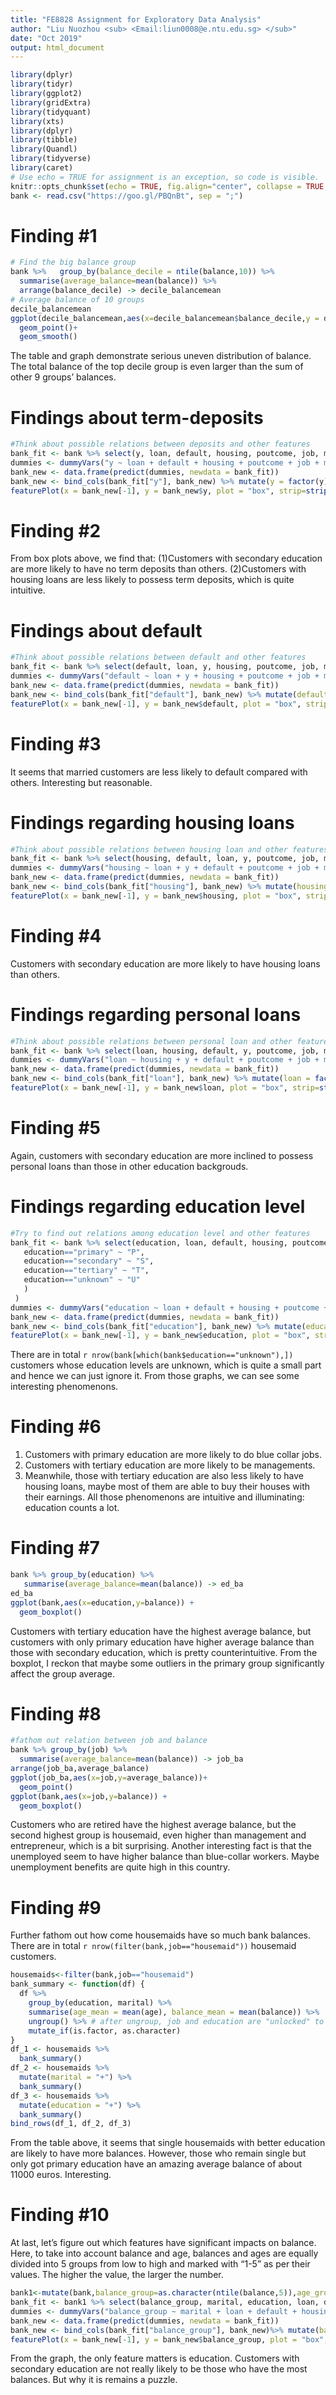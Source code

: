 ```yaml
---
title: "FE8828 Assignment for Exploratory Data Analysis" 
author: "Liu Nuozhou <sub> <Email:liun0008@e.ntu.edu.sg> </sub>" 
date: "Oct 2019" 
output: html_document 
---
```


```r
library(dplyr)
library(tidyr) 
library(ggplot2)
library(gridExtra)
library(tidyquant)
library(xts)
library(dplyr)
library(tibble)
library(Quandl)
library(tidyverse)
library(caret)
# Use echo = TRUE for assignment is an exception, so code is visible. 
knitr::opts_chunk$set(echo = TRUE, fig.align="center", collapse = TRUE, cache = TRUE)
bank <- read.csv("https://goo.gl/PBQnBt", sep = ";")
```

# Finding #1
```r
# Find the big balance group
bank %>%   group_by(balance_decile = ntile(balance,10)) %>% 
  summarise(average_balance=mean(balance)) %>% 
  arrange(balance_decile) -> decile_balancemean
# Average balance of 10 groups
decile_balancemean
ggplot(decile_balancemean,aes(x=decile_balancemean$balance_decile,y = decile_balancemean$average_balance))+
  geom_point()+
  geom_smooth()
```
The table and graph demonstrate serious uneven distribution of balance. The total balance of the top decile group is even larger than the sum of other 9 groups' balances.

# Findings about term-deposits
```r
#Think about possible relations between deposits and other features
bank_fit <- bank %>% select(y, loan, default, housing, poutcome, job, marital,education) %>% mutate_if(is.factor, as.character) %>% mutate(y = ifelse(y == "yes", "y", "n"))
dummies <- dummyVars("y ~ loan + default + housing + poutcome + job + marital + education", data = bank_fit, fullRank = TRUE) 
bank_new <- data.frame(predict(dummies, newdata = bank_fit))
bank_new <- bind_cols(bank_fit["y"], bank_new) %>% mutate(y = factor(y))
featurePlot(x = bank_new[-1], y = bank_new$y, plot = "box", strip=strip.custom(par.strip.text=list(cex=.7)), scales = list(x = list(relation="free"), y = list(relation="free")))
```

# Finding #2
From box plots above, we find that: 
(1)Customers with secondary education are more likely to have no term deposits than others.
(2)Customers with housing loans are less likely to possess term deposits, which is quite intuitive.

# Findings about default
```r
#Think about possible relations between default and other features
bank_fit <- bank %>% select(default, loan, y, housing, poutcome, job, marital,education) %>% mutate_if(is.factor, as.character) %>% mutate(default = ifelse(default == "yes", "y", "n"))
dummies <- dummyVars("default ~ loan + y + housing + poutcome + job + marital + education", data = bank_fit, fullRank = TRUE) 
bank_new <- data.frame(predict(dummies, newdata = bank_fit))
bank_new <- bind_cols(bank_fit["default"], bank_new) %>% mutate(default = factor(default))
featurePlot(x = bank_new[-1], y = bank_new$default, plot = "box", strip=strip.custom(par.strip.text=list(cex=.7)), scales = list(x = list(relation="free"), y = list(relation="free")))
```

# Finding #3
It seems that married customers are less likely to default compared with others. Interesting but reasonable. 

# Findings regarding housing loans
```r
#Think about possible relations between housing loan and other features
bank_fit <- bank %>% select(housing, default, loan, y, poutcome, job, marital,education) %>% mutate_if(is.factor, as.character) %>% mutate(housing = ifelse(housing == "yes", "y", "n"))
dummies <- dummyVars("housing ~ loan + y + default + poutcome + job + marital + education", data = bank_fit, fullRank = TRUE) 
bank_new <- data.frame(predict(dummies, newdata = bank_fit))
bank_new <- bind_cols(bank_fit["housing"], bank_new) %>% mutate(housing = factor(housing))
featurePlot(x = bank_new[-1], y = bank_new$housing, plot = "box", strip=strip.custom(par.strip.text=list(cex=.7)), scales = list(x = list(relation="free"), y = list(relation="free")))
```
# Finding #4
Customers with secondary education are more likely to have housing loans than others.

# Findings regarding personal loans
```r
#Think about possible relations between personal loan and other features
bank_fit <- bank %>% select(loan, housing, default, y, poutcome, job, marital,education) %>% mutate_if(is.factor, as.character) %>% mutate(loan = ifelse(loan == "yes", "y", "n"))
dummies <- dummyVars("loan ~ housing + y + default + poutcome + job + marital + education", data = bank_fit, fullRank = TRUE) 
bank_new <- data.frame(predict(dummies, newdata = bank_fit))
bank_new <- bind_cols(bank_fit["loan"], bank_new) %>% mutate(loan = factor(loan))
featurePlot(x = bank_new[-1], y = bank_new$loan, plot = "box", strip=strip.custom(par.strip.text=list(cex=.7)), scales = list(x = list(relation="free"), y = list(relation="free")))
```

# Finding #5
Again, customers with secondary education are more inclined to possess personal loans than those in other education backgrouds.

# Findings regarding education level
```r
#Try to find out relations among education level and other features
bank_fit <- bank %>% select(education, loan, default, housing, poutcome, job, marital,y) %>% mutate_if(is.factor, as.character) %>% mutate(education=case_when(
   education=="primary" ~ "P",
   education=="secondary" ~ "S",
   education=="tertiary" ~ "T",
   education=="unknown" ~ "U"
   )
 )
dummies <- dummyVars("education ~ loan + default + housing + poutcome + job + marital + y", data = bank_fit, fullRank = TRUE) 
bank_new <- data.frame(predict(dummies, newdata = bank_fit))
bank_new <- bind_cols(bank_fit["education"], bank_new) %>% mutate(education = factor(education))
featurePlot(x = bank_new[-1], y = bank_new$education, plot = "box", strip=strip.custom(par.strip.text=list(cex=.7)), scales = list(x = list(relation="free"), y = list(relation="free")))
```
There are in total `r nrow(bank[which(bank$education=="unknown"),])` customers whose education levels are unknown, which is quite a small part and hence we can just ignore it. From those graphs, we can see some interesting phenomenons.

# Finding #6
(1) Customers with primary education are more likely to do blue collar jobs. 
(2) Customers with tertiary education are more likely to be managements. 
(3) Meanwhile, those with tertiary education are also less likely to have housing loans, maybe most of them are able to buy their houses with their earnings. 
All those phenomenons are intuitive and illuminating: education counts a lot.

# Finding #7
```r
bank %>% group_by(education) %>%
   summarise(average_balance=mean(balance)) -> ed_ba
ed_ba
ggplot(bank,aes(x=education,y=balance)) +
  geom_boxplot()
```

Customers with tertiary education have the highest average balance, but customers with only primary education have higher average balance than those with secondary education, which is pretty counterintuitive. From the boxplot, I reckon that maybe some outliers in the primary group significantly affect the group average.


# Finding #8
```r
#fathom out relation between job and balance
bank %>% group_by(job) %>%
  summarise(average_balance=mean(balance)) -> job_ba
arrange(job_ba,average_balance)
ggplot(job_ba,aes(x=job,y=average_balance))+
  geom_point()
ggplot(bank,aes(x=job,y=balance)) +
  geom_boxplot() 
```
Customers who are retired have the highest average balance, but the second highest group is housemaid, even higher than management and entrepreneur, which is a bit surprising. Another interesting fact is that the unemployed seem to have higher balance than blue-collar workers. Maybe unemployment benefits are quite high in this country.  

# Finding #9
Further fathom out how come housemaids have so much bank balances. There are in total `r nrow(filter(bank,job=="housemaid"))` housemaid customers.
```r
housemaids<-filter(bank,job=="housemaid")
bank_summary <- function(df) {
  df %>%
    group_by(education, marital) %>%
    summarise(age_mean = mean(age), balance_mean = mean(balance)) %>%
    ungroup() %>% # after ungroup, job and education are "unlocked" to be converted to character
    mutate_if(is.factor, as.character)
}
df_1 <- housemaids %>%
  bank_summary()
df_2 <- housemaids %>%
  mutate(marital = "+") %>% 
  bank_summary()
df_3 <- housemaids %>%
  mutate(education = "+") %>%
  bank_summary()
bind_rows(df_1, df_2, df_3)
```
From the table above, it seems that single housemaids with better education are likely to have more balances. However, those who remain single but only got primary education have an amazing average balance of about 11000 euros. Interesting. 

# Finding #10
At last, let's figure out which features have significant impacts on balance. Here, to take into account balance and age, balances and ages are equally divided into 5 groups from low to high and marked with "1-5" as per their values. The higher the value, the larger the number.
```r
bank1<-mutate(bank,balance_group=as.character(ntile(balance,5)),age_group=as.character(ntile(age,5)))
bank_fit <- bank1 %>% select(balance_group, marital, education, loan, default, housing, poutcome, job, y, age_group) %>% mutate_if(is.factor, as.character) 
dummies <- dummyVars("balance_group ~ marital + loan + default + housing + poutcome + job + education + y + age_group", data = bank_fit, fullRank = TRUE) 
bank_new <- data.frame(predict(dummies, newdata = bank_fit))
bank_new <- bind_cols(bank_fit["balance_group"], bank_new)%>% mutate(balance_group = factor(balance_group))
featurePlot(x = bank_new[-1], y = bank_new$balance_group, plot = "box", strip=strip.custom(par.strip.text=list(cex=.7)), scales = list(x = list(relation="free"), y = list(relation="free")))
```
From the graph, the only feature matters is education. Customers with secondary education are not really likely to be those who have the most balances. But why it is remains a puzzle.







